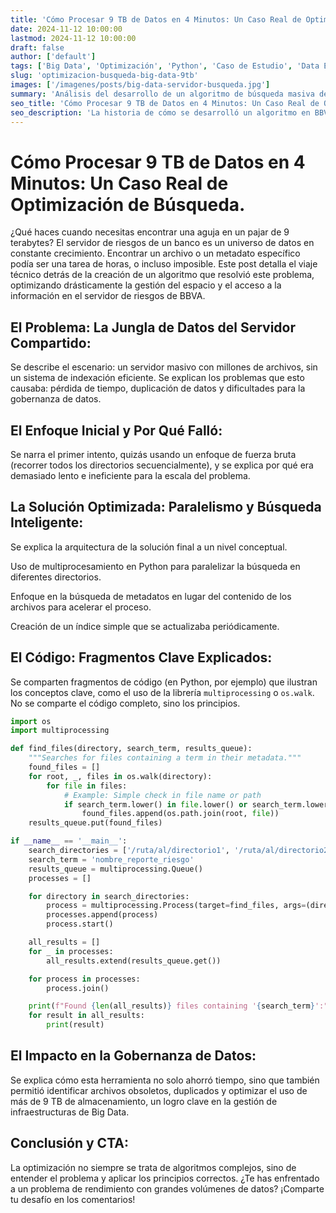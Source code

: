 ```yaml
---
title: 'Cómo Procesar 9 TB de Datos en 4 Minutos: Un Caso Real de Optimización de Búsqueda'
date: 2024-11-12 10:00:00
lastmod: 2024-11-12 10:00:00
draft: false
author: ['default']
tags: ['Big Data', 'Optimización', 'Python', 'Caso de Estudio', 'Data Engineering', 'Banca']
slug: 'optimizacion-busqueda-big-data-9tb'
images: ['/imagenes/posts/big-data-servidor-busqueda.jpg']
summary: 'Análisis del desarrollo de un algoritmo de búsqueda masiva de metadatos en BBVA. Se explican los desafíos de trabajar con Big Data y las estrategias de optimización que permitieron procesar 9 TB en minutos.'
seo_title: 'Cómo Procesar 9 TB de Datos en 4 Minutos: Un Caso Real de Optimización de Búsqueda'
seo_description: 'La historia de cómo se desarrolló un algoritmo en BBVA para procesar 9 TB de datos en minutos. Un caso real de optimización y Data Engineering.'
---
```


# Cómo Procesar 9 TB de Datos en 4 Minutos: Un Caso Real de Optimización de Búsqueda.

¿Qué haces cuando necesitas encontrar una aguja en un pajar de 9 terabytes? El servidor de riesgos de un banco es un universo de datos en constante crecimiento. Encontrar un archivo o un metadato específico podía ser una tarea de horas, o incluso imposible.
Este post detalla el viaje técnico detrás de la creación de un algoritmo que resolvió este problema, optimizando drásticamente la gestión del espacio y el acceso a la información en el servidor de riesgos de BBVA.

## El Problema: La Jungla de Datos del Servidor Compartido:

Se describe el escenario: un servidor masivo con millones de archivos, sin un sistema de indexación eficiente. Se explican los problemas que esto causaba: pérdida de tiempo, duplicación de datos y dificultades para la gobernanza de datos.

## El Enfoque Inicial y Por Qué Falló:

Se narra el primer intento, quizás usando un enfoque de fuerza bruta (recorrer todos los directorios secuencialmente), y se explica por qué era demasiado lento e ineficiente para la escala del problema.

## La Solución Optimizada: Paralelismo y Búsqueda Inteligente:

Se explica la arquitectura de la solución final a un nivel conceptual.

Uso de multiprocesamiento en Python para paralelizar la búsqueda en diferentes directorios.

Enfoque en la búsqueda de metadatos en lugar del contenido de los archivos para acelerar el proceso.

Creación de un índice simple que se actualizaba periódicamente.

## El Código: Fragmentos Clave Explicados:

Se comparten fragmentos de código (en Python, por ejemplo) que ilustran los conceptos clave, como el uso de la librería `multiprocessing` o `os.walk`. No se comparte el código completo, sino los principios.

```python
import os
import multiprocessing

def find_files(directory, search_term, results_queue):
    """Searches for files containing a term in their metadata."""
    found_files = []
    for root, _, files in os.walk(directory):
        for file in files:
            # Example: Simple check in file name or path
            if search_term.lower() in file.lower() or search_term.lower() in root.lower():
                found_files.append(os.path.join(root, file))
    results_queue.put(found_files)

if __name__ == '__main__':
    search_directories = ['/ruta/al/directorio1', '/ruta/al/directorio2', ...] # Replace with actual paths
    search_term = 'nombre_reporte_riesgo'
    results_queue = multiprocessing.Queue()
    processes = []

    for directory in search_directories:
        process = multiprocessing.Process(target=find_files, args=(directory, search_term, results_queue))
        processes.append(process)
        process.start()

    all_results = []
    for _ in processes:
        all_results.extend(results_queue.get())

    for process in processes:
        process.join()

    print(f"Found {len(all_results)} files containing '{search_term}':")
    for result in all_results:
        print(result)

```

## El Impacto en la Gobernanza de Datos:

Se explica cómo esta herramienta no solo ahorró tiempo, sino que también permitió identificar archivos obsoletos, duplicados y optimizar el uso de más de 9 TB de almacenamiento, un logro clave en la gestión de infraestructuras de Big Data.

## Conclusión y CTA:

La optimización no siempre se trata de algoritmos complejos, sino de entender el problema y aplicar los principios correctos. ¿Te has enfrentado a un problema de rendimiento con grandes volúmenes de datos? ¡Comparte tu desafío en los comentarios!
